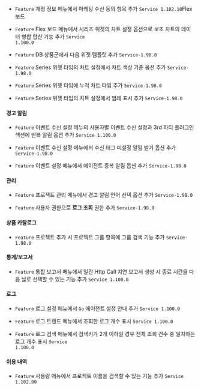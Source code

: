 
- <code class="Feature">Feature</code> <span class="uitext">계정 정보</span> 메뉴에서 <span class="uitext">마케팅 수신 동의</span> 항목 추가 <code class='changelog-service'>Service 1.102.10​</code>Flex 보드​

- <code class="Feature">Feature</code> <span class="uitext">Flex 보드</span> 메뉴에서 시리즈 위젯의 차트 설정 옵션으로 보조 차트의 데이터 병합 합산 기능 추가 <code class='changelog-service'>Service 1.100.0​</code>

- <code class="Feature">Feature</code> DB 상품군에서 다음 위젯 템플릿 추가 <code class='changelog-service'>Service-1.98.0​</code>

- <code class="Feature">Feature</code> Series 위젯 타입의 차트 설정에서 차트 색상 기준 옵션 추가 <code class='changelog-service'>Service-1.98.0​</code>

- <code class="Feature">Feature</code> Series 위젯 타입에 누적 차트 타입 추가 <code class='changelog-service'>Service-1.98.0​</code>

- <code class="Feature">Feature</code> Series 위젯 타입의 차트 설정에서 범례 표시 추가 <code class='changelog-service'>Service-1.98.0​</code>

#### 경고 알림​

- <code class="Feature">Feature</code> <span class="uitext">이벤트 수신 설정</span> 메뉴의 <span class="uitext">사용자별 이벤트 수신 설정</span>과 <span class="uitext">3rd 파티 플러그인</span> 섹션에 <span class="uitext">반복 알림</span> 옵션 추가 <code class='changelog-service'>Service 1.100.0​</code>

- <code class="Feature">Feature</code> <span class="uitext">이벤트 수신 설정</span> 메뉴에서 <span class="uitext">수신 태그 미설정 알림 받기</span> 옵션 추가 <code class='changelog-service'>Service-1.98.0​</code>

- <code class="Feature">Feature</code> <span class="uitext">이벤트 설정</span> 메뉴에서 <span class="uitext">에이전트 중복 알림</span> 옵션 추가 <code class='changelog-service'>Service-1.98.0​</code>

#### 관리​

- <code class="Feature">Feature</code> <span class="uitext">프로젝트 관리</span> 메뉴에서 경고 알림 언어 선택 옵션 추가 <code class='changelog-service'>Service-1.98.0​</code>

- <code class="Feature">Feature</code> 사용자 권한으로 <b>로그 조회</b> 권한 추가 <code class='changelog-service'>Service-1.98.0​</code>

#### 상품 카탈로그​

- <code class="Feature">Feature</code> 프로젝트 추가 시 <span class="uitext">프로젝트 그룹</span> 항목에 그룹 검색 기능 추가 <code class='changelog-service'>Service-1.98.0​</code>

#### 통계/보고서​

- <code class="Feature">Feature</code> <span class="uitext">통합 보고서</span> 메뉴에서 <span class="uitext">일간 Http Call 지연 보고서</span> 생성 시 종료 시간을 다음 날로 선택할 수 있는 기능 추가 <code class='changelog-service'>Service 1.100.0​</code>

#### 로그​

- <code class="Feature">Feature</code> <span class="uitext">로그 설정</span> 메뉴에서 <code>Go</code> 에이전트 설정 안내 추가 <code class='changelog-service'>Service 1.100.0​</code>

- <code class="Feature">Feature</code> <span class="uitext">로그 트렌드</span> 메뉴에서 조회한 로그 개수 표시 <code class='changelog-service'>Service 1.100.0​</code>

- <code class="Feature">Feature</code> <span class="uitext">로그 검색</span> 메뉴에서 검색키가 2개 이하일 경우 전체 조회 건수 중 일치하는 로그 개수 표시 <code class='changelog-service'>Service 1.100.0​</code>

#### 이용 내역​

- <code class="Feature">Feature</code> <span class="uitext">사용량</span> 메뉴에서 프로젝트 이름을 검색할 수 있는 기능 추가 <code class='changelog-service'>Service 1.102.00​</code>

